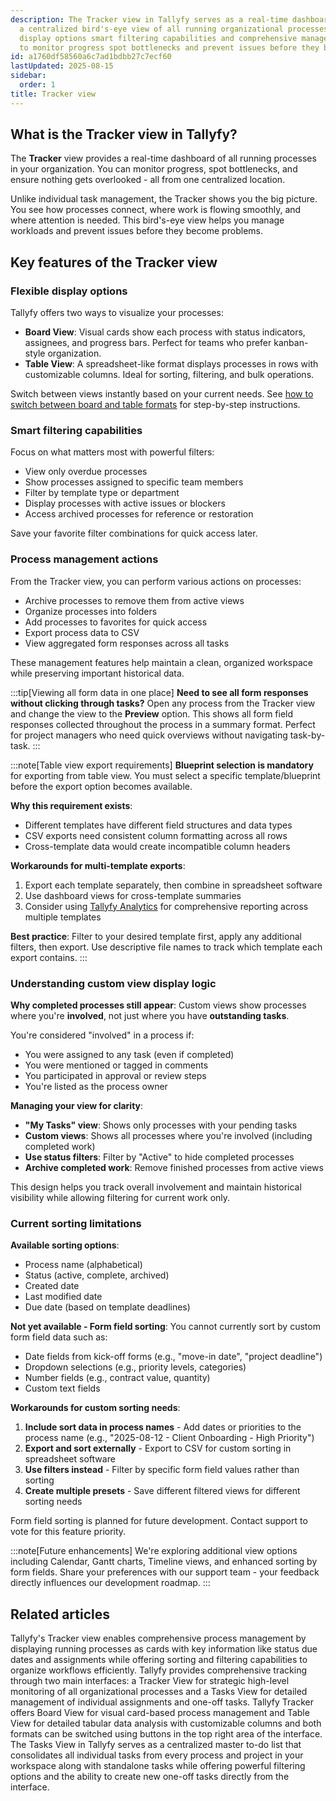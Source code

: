 ```yaml
---
description: The Tracker view in Tallyfy serves as a real-time dashboard that provides
  a centralized bird's-eye view of all running organizational processes with flexible
  display options smart filtering capabilities and comprehensive management actions
  to monitor progress spot bottlenecks and prevent issues before they become problems.
id: a1760df58560a6c7ad1bdbb27c7ecf60
lastUpdated: 2025-08-15
sidebar:
  order: 1
title: Tracker view
---
```


## What is the Tracker view in Tallyfy?

The **Tracker** view provides a real-time dashboard of all running processes in your organization. You can monitor progress, spot bottlenecks, and ensure nothing gets overlooked - all from one centralized location.

Unlike individual task management, the Tracker shows you the big picture. You see how processes connect, where work is flowing smoothly, and where attention is needed. This bird's-eye view helps you manage workloads and prevent issues before they become problems.

## Key features of the Tracker view

### Flexible display options

Tallyfy offers two ways to visualize your processes:

*   **Board View**: Visual cards show each process with status indicators, assignees, and progress bars. Perfect for teams who prefer kanban-style organization.
*   **Table View**: A spreadsheet-like format displays processes in rows with customizable columns. Ideal for sorting, filtering, and bulk operations.

Switch between views instantly based on your current needs. See [how to switch between board and table formats](/products/pro/tracking-and-tasks/tracker-view/how-to-switch-between-board-and-table-formats-in-tallyfy-tracker/) for step-by-step instructions.

### Smart filtering capabilities

Focus on what matters most with powerful filters:
- View only overdue processes
- Show processes assigned to specific team members
- Filter by template type or department
- Display processes with active issues or blockers
- Access archived processes for reference or restoration

Save your favorite filter combinations for quick access later.

### Process management actions

From the Tracker view, you can perform various actions on processes:
- Archive processes to remove them from active views
- Organize processes into folders
- Add processes to favorites for quick access
- Export process data to CSV
- View aggregated form responses across all tasks

These management features help maintain a clean, organized workspace while preserving important historical data.

:::tip[Viewing all form data in one place]
**Need to see all form responses without clicking through tasks?** Open any process from the Tracker view and change the view to the **Preview** option. This shows all form field responses collected throughout the process in a summary format. Perfect for project managers who need quick overviews without navigating task-by-task.
:::

:::note[Table view export requirements]
**Blueprint selection is mandatory** for exporting from table view. You must select a specific template/blueprint before the export option becomes available.

**Why this requirement exists**:
- Different templates have different field structures and data types
- CSV exports need consistent column formatting across all rows
- Cross-template data would create incompatible column headers

**Workarounds for multi-template exports**:
1. Export each template separately, then combine in spreadsheet software
2. Use dashboard views for cross-template summaries
3. Consider using [Tallyfy Analytics](/products/pro/integrations/analytics/) for comprehensive reporting across multiple templates

**Best practice**: Filter to your desired template first, apply any additional filters, then export. Use descriptive file names to track which template each export contains.
:::

### Understanding custom view display logic

**Why completed processes still appear**: Custom views show processes where you're **involved**, not just where you have **outstanding tasks**.

You're considered "involved" in a process if:
- You were assigned to any task (even if completed)
- You were mentioned or tagged in comments
- You participated in approval or review steps
- You're listed as the process owner

**Managing your view for clarity**:
- **"My Tasks" view**: Shows only processes with your pending tasks
- **Custom views**: Shows all processes where you're involved (including completed work)
- **Use status filters**: Filter by "Active" to hide completed processes
- **Archive completed work**: Remove finished processes from active views

This design helps you track overall involvement and maintain historical visibility while allowing filtering for current work only.

### Current sorting limitations

**Available sorting options**:
- Process name (alphabetical)
- Status (active, complete, archived)
- Created date
- Last modified date
- Due date (based on template deadlines)

**Not yet available - Form field sorting**:
You cannot currently sort by custom form field data such as:
- Date fields from kick-off forms (e.g., "move-in date", "project deadline")
- Dropdown selections (e.g., priority levels, categories)
- Number fields (e.g., contract value, quantity)
- Custom text fields

**Workarounds for custom sorting needs**:
1. **Include sort data in process names** - Add dates or priorities to the process name (e.g., "2025-08-12 - Client Onboarding - High Priority")
2. **Export and sort externally** - Export to CSV for custom sorting in spreadsheet software
3. **Use filters instead** - Filter by specific form field values rather than sorting
4. **Create multiple presets** - Save different filtered views for different sorting needs

Form field sorting is planned for future development. Contact support to vote for this feature priority.

:::note[Future enhancements]
We're exploring additional view options including Calendar, Gantt charts, Timeline views, and enhanced sorting by form fields. Share your preferences with our support team - your feedback directly influences our development roadmap.
:::


<PageTree />


## Related articles
<CardGrid>
<LinkTitleCard header="<b>Tracker View > Manage and track my processes</b>" href="/products/pro/tracking-and-tasks/tracker-view/how-can-i-manage-and-track-my-processes-on-tallyfy/" > Tallyfy's Tracker view enables comprehensive process management by displaying running processes as cards with key information like status due dates and assignments while offering sorting and filtering capabilities to organize workflows efficiently. </LinkTitleCard>
<LinkTitleCard header="<b>Pro > Tracking</b>" href="/products/pro/tracking-and-tasks/" > Tallyfy provides comprehensive tracking through two main interfaces: a Tracker View for strategic high-level monitoring of all organizational processes and a Tasks View for detailed management of individual assignments and one-off tasks. </LinkTitleCard>
<LinkTitleCard header="<b>Tracker View > Switch between views</b>" href="/products/pro/tracking-and-tasks/tracker-view/how-to-switch-between-board-and-table-formats-in-tallyfy-tracker/" > Tallyfy Tracker offers Board View for visual card-based process management and Table View for detailed tabular data analysis with customizable columns and both formats can be switched using buttons in the top right area of the interface. </LinkTitleCard>
<LinkTitleCard header="<b>Tracking And Tasks > Tasks view</b>" href="/products/pro/tracking-and-tasks/tasks-view/" > The Tasks View in Tallyfy serves as a centralized master to-do list that consolidates all individual tasks from every process and project in your workspace along with standalone tasks while offering powerful filtering options and the ability to create new one-off tasks directly from the interface. </LinkTitleCard>
</CardGrid>